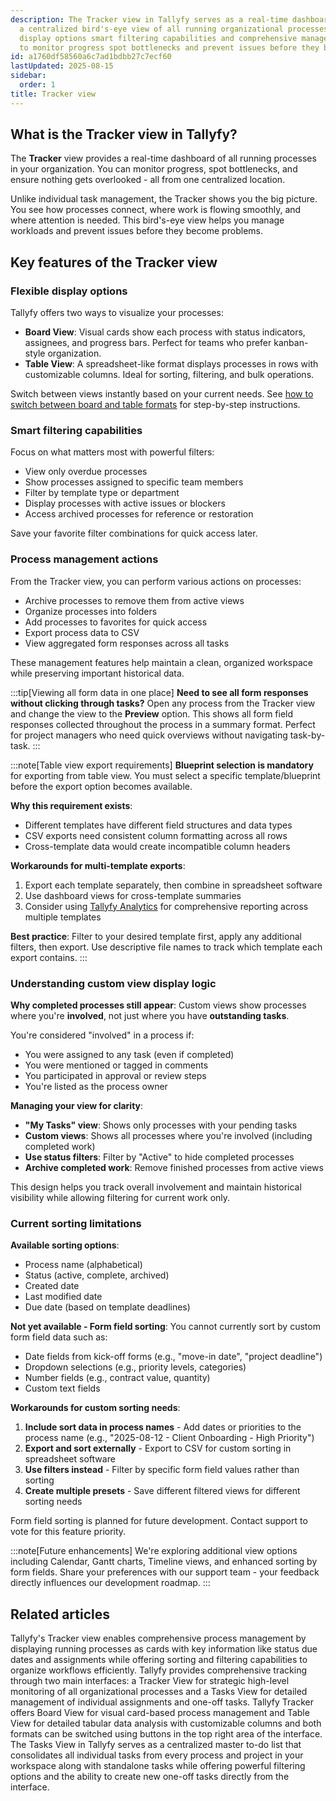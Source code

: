 ```yaml
---
description: The Tracker view in Tallyfy serves as a real-time dashboard that provides
  a centralized bird's-eye view of all running organizational processes with flexible
  display options smart filtering capabilities and comprehensive management actions
  to monitor progress spot bottlenecks and prevent issues before they become problems.
id: a1760df58560a6c7ad1bdbb27c7ecf60
lastUpdated: 2025-08-15
sidebar:
  order: 1
title: Tracker view
---
```


## What is the Tracker view in Tallyfy?

The **Tracker** view provides a real-time dashboard of all running processes in your organization. You can monitor progress, spot bottlenecks, and ensure nothing gets overlooked - all from one centralized location.

Unlike individual task management, the Tracker shows you the big picture. You see how processes connect, where work is flowing smoothly, and where attention is needed. This bird's-eye view helps you manage workloads and prevent issues before they become problems.

## Key features of the Tracker view

### Flexible display options

Tallyfy offers two ways to visualize your processes:

*   **Board View**: Visual cards show each process with status indicators, assignees, and progress bars. Perfect for teams who prefer kanban-style organization.
*   **Table View**: A spreadsheet-like format displays processes in rows with customizable columns. Ideal for sorting, filtering, and bulk operations.

Switch between views instantly based on your current needs. See [how to switch between board and table formats](/products/pro/tracking-and-tasks/tracker-view/how-to-switch-between-board-and-table-formats-in-tallyfy-tracker/) for step-by-step instructions.

### Smart filtering capabilities

Focus on what matters most with powerful filters:
- View only overdue processes
- Show processes assigned to specific team members
- Filter by template type or department
- Display processes with active issues or blockers
- Access archived processes for reference or restoration

Save your favorite filter combinations for quick access later.

### Process management actions

From the Tracker view, you can perform various actions on processes:
- Archive processes to remove them from active views
- Organize processes into folders
- Add processes to favorites for quick access
- Export process data to CSV
- View aggregated form responses across all tasks

These management features help maintain a clean, organized workspace while preserving important historical data.

:::tip[Viewing all form data in one place]
**Need to see all form responses without clicking through tasks?** Open any process from the Tracker view and change the view to the **Preview** option. This shows all form field responses collected throughout the process in a summary format. Perfect for project managers who need quick overviews without navigating task-by-task.
:::

:::note[Table view export requirements]
**Blueprint selection is mandatory** for exporting from table view. You must select a specific template/blueprint before the export option becomes available.

**Why this requirement exists**:
- Different templates have different field structures and data types
- CSV exports need consistent column formatting across all rows
- Cross-template data would create incompatible column headers

**Workarounds for multi-template exports**:
1. Export each template separately, then combine in spreadsheet software
2. Use dashboard views for cross-template summaries
3. Consider using [Tallyfy Analytics](/products/pro/integrations/analytics/) for comprehensive reporting across multiple templates

**Best practice**: Filter to your desired template first, apply any additional filters, then export. Use descriptive file names to track which template each export contains.
:::

### Understanding custom view display logic

**Why completed processes still appear**: Custom views show processes where you're **involved**, not just where you have **outstanding tasks**.

You're considered "involved" in a process if:
- You were assigned to any task (even if completed)
- You were mentioned or tagged in comments
- You participated in approval or review steps
- You're listed as the process owner

**Managing your view for clarity**:
- **"My Tasks" view**: Shows only processes with your pending tasks
- **Custom views**: Shows all processes where you're involved (including completed work)
- **Use status filters**: Filter by "Active" to hide completed processes
- **Archive completed work**: Remove finished processes from active views

This design helps you track overall involvement and maintain historical visibility while allowing filtering for current work only.

### Current sorting limitations

**Available sorting options**:
- Process name (alphabetical)
- Status (active, complete, archived)
- Created date
- Last modified date
- Due date (based on template deadlines)

**Not yet available - Form field sorting**:
You cannot currently sort by custom form field data such as:
- Date fields from kick-off forms (e.g., "move-in date", "project deadline")
- Dropdown selections (e.g., priority levels, categories)
- Number fields (e.g., contract value, quantity)
- Custom text fields

**Workarounds for custom sorting needs**:
1. **Include sort data in process names** - Add dates or priorities to the process name (e.g., "2025-08-12 - Client Onboarding - High Priority")
2. **Export and sort externally** - Export to CSV for custom sorting in spreadsheet software
3. **Use filters instead** - Filter by specific form field values rather than sorting
4. **Create multiple presets** - Save different filtered views for different sorting needs

Form field sorting is planned for future development. Contact support to vote for this feature priority.

:::note[Future enhancements]
We're exploring additional view options including Calendar, Gantt charts, Timeline views, and enhanced sorting by form fields. Share your preferences with our support team - your feedback directly influences our development roadmap.
:::


<PageTree />


## Related articles
<CardGrid>
<LinkTitleCard header="<b>Tracker View > Manage and track my processes</b>" href="/products/pro/tracking-and-tasks/tracker-view/how-can-i-manage-and-track-my-processes-on-tallyfy/" > Tallyfy's Tracker view enables comprehensive process management by displaying running processes as cards with key information like status due dates and assignments while offering sorting and filtering capabilities to organize workflows efficiently. </LinkTitleCard>
<LinkTitleCard header="<b>Pro > Tracking</b>" href="/products/pro/tracking-and-tasks/" > Tallyfy provides comprehensive tracking through two main interfaces: a Tracker View for strategic high-level monitoring of all organizational processes and a Tasks View for detailed management of individual assignments and one-off tasks. </LinkTitleCard>
<LinkTitleCard header="<b>Tracker View > Switch between views</b>" href="/products/pro/tracking-and-tasks/tracker-view/how-to-switch-between-board-and-table-formats-in-tallyfy-tracker/" > Tallyfy Tracker offers Board View for visual card-based process management and Table View for detailed tabular data analysis with customizable columns and both formats can be switched using buttons in the top right area of the interface. </LinkTitleCard>
<LinkTitleCard header="<b>Tracking And Tasks > Tasks view</b>" href="/products/pro/tracking-and-tasks/tasks-view/" > The Tasks View in Tallyfy serves as a centralized master to-do list that consolidates all individual tasks from every process and project in your workspace along with standalone tasks while offering powerful filtering options and the ability to create new one-off tasks directly from the interface. </LinkTitleCard>
</CardGrid>